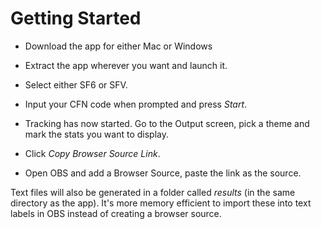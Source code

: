 
# Getting Started
- Download the app for either Mac or Windows
  <DownloadButton transition:persist/>

- Extract the app wherever you want and launch it. 
- Select either SF6 or SFV.
- Input your CFN code when prompted and press *Start*.
- Tracking has now started. Go to the Output screen, pick a theme and mark the stats you want to display. 
- Click *Copy Browser Source Link*.
- Open OBS and add a Browser Source, paste the link as the source.

Text files will also be generated in a folder called *results* (in the same directory as the app). It's more memory efficient to import these into text labels in OBS instead of creating a browser source.
